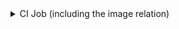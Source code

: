 <details>
<summary> CI Job (including the image relation) </summary>

```json showLineNumbers
{
  "identifier": "ciJob",
  "title": "CI Job",
  "icon": "CICD",
  "schema": {
    "properties": {
      "triggeredBy": {
        "type": "string",
        "icon": "TwoUsers",
        "title": "Triggered By",
        "description": "The user who triggered the run"
      },
      "commitHash": {
        "type": "string",
        "title": "Commit Hash"
      },
      "jobBranch": {
        "type": "string",
        "icon": "Git",
        "format": "url",
        "title": "Job branch"
      },
      "runLink": {
        "type": "string",
        "format": "url",
        "title": "Action Run Link"
      }
    },
    "required": []
  },
  "relations": {
    "image": {
      "title": "Job Images",
      "target": "image",
      "required": false,
      "many": true
    }
  },
  "calculationProperties": {}
}
```

</details>
